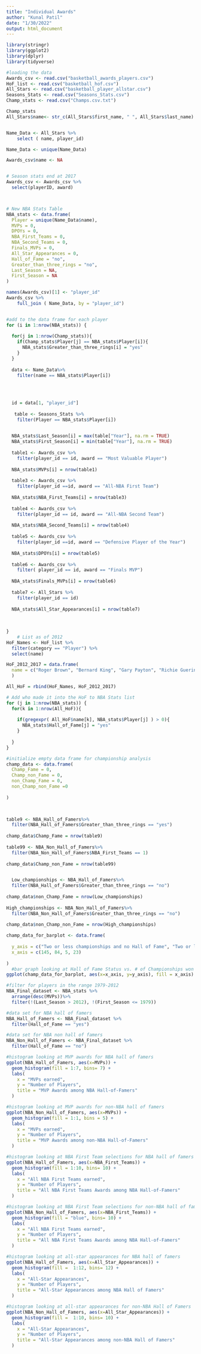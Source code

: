 ---
title: "Individual Awards"
author: "Kunal Patil"
date: "1/30/2022"
output: html_document
---

```{r setup, include=FALSE, echo=FALSE}
library(stringr)
library(ggplot2)
library(dplyr)
library(tidyverse)

#loading the data
Awards_csv <- read.csv("basketball_awards_players.csv")
HoF_list <- read.csv("basketball_hof.csv")
All_Stars <- read.csv("basketball_player_allstar.csv")
Seasons_Stats <- read.csv("Seasons_Stats.csv")
Champ_stats <- read.csv("Champs.csv.txt")

Champ_stats
All_Stars$name<- str_c(All_Stars$first_name, " ", All_Stars$last_name)


Name_Data <- All_Stars %>%
	select ( name, player_id)

Name_Data <- unique(Name_Data) 

Awards_csv$name <- NA


# Season stats end at 2017
Awards_csv <- Awards_csv %>%  
  select(playerID, award)



# New NBA Stats Table
NBA_stats <- data.frame(
  Player = unique(Name_Data$name),
  MVPs = 0,
  DPOYs = 0,
  NBA_First_Teams = 0,
  NBA_Second_Teams = 0,
  Finals_MVPs = 0,
  All_Star_Appearances = 0,
  Hall_of_Fame = "no",
  Greater_than_three_rings = "no",
  Last_Season = NA,
  First_Season = NA
)

names(Awards_csv)[1] <- "player_id"
Awards_csv %>%
	full_join ( Name_Data, by = "player_id") 


#add to the data frame for each player
for (i in 1:nrow(NBA_stats)) {
  
  for(j in 1:nrow(Champ_stats)){
    if(Champ_stats$Player[j] == NBA_stats$Player[i]){
      NBA_stats$Greater_than_three_rings[i] = "yes"
    }
  }
  
  data <- Name_Data%>%
    filter(name == NBA_stats$Player[i])
  

    
  
  id = data[1, "player_id"]
  
   table <- Seasons_Stats %>%
    filter(Player == NBA_stats$Player[i])

  
  NBA_stats$Last_Season[i] = max(table["Year"], na.rm = TRUE)
  NBA_stats$First_Season[i] = min(table["Year"], na.rm = TRUE)
  
  table1 <- Awards_csv %>%
    filter(player_id == id, award == "Most Valuable Player")
  
  NBA_stats$MVPs[i] = nrow(table1)
  
  table3 <- Awards_csv %>%
    filter(player_id ==id, award == "All-NBA First Team")
  
  NBA_stats$NBA_First_Teams[i] = nrow(table3)
  
  table4 <- Awards_csv %>%
    filter(player_id == id, award == "All-NBA Second Team")
    
  NBA_stats$NBA_Second_Teams[i] = nrow(table4)
    
  table5 <- Awards_csv %>%
    filter(player_id ==id, award == "Defensive Player of the Year")
    
  NBA_stats$DPOYs[i] = nrow(table5)
  
  table6 <- Awards_csv %>%
    filter( player_id == id, award == "Finals MVP")
    
  NBA_stats$Finals_MVPs[i] = nrow(table6)
  
  table7 <- All_Stars %>%
    filter(player_id == id)
    
  NBA_stats$All_Star_Appearances[i] = nrow(table7)
  
  
    
}
    # List as of 2012
HoF_Names <- HoF_list %>%
  filter(category == "Player") %>%
  select(name)

HoF_2012_2017 = data.frame(
  name = c("Roger Brown", "Bernard King", "Gary Payton", "Richie Guerin", "Sarunas Marciolionis", "Alonzo Mourning", "Mitch Richmond", "Guy Rodgers", "Louie Dampier", "Spencer Haywood", "Dikembe Mutombo", "Jo Jo White", "Yao Ming", "Cumberland Posey", "Zelmo Beaty", "Shaquille O'Neal", "Allen Iverson", "Tracy McGrady", "Nickos Galis", "George McGinnis", "Ray Allen", "Maurice Cheeks", "Grant Hill", "Jason Kidd", "Steve Nash", "Charlie Scott", "Dino Rada", "Carl Braun", "Chuck Cooper", "Vlade Divac", "Bobby Jones", "Sidney Moncrief", "Jack Sikma", "Paul Westphal", "Kobe Bryant", "Tamika Catchings", "Tim Duncan", "Kevin Garnett", "Chris Bosh", "Bob Dandridge", "Toni Kukoc", "Pearl Moore", "Paul Pierce", "Ben Wallace", "Chris Webber")
  )

All_HoF = rbind(HoF_Names, HoF_2012_2017)

# Add who made it into the HoF to NBA Stats list
for (j in 1:nrow(NBA_stats)) {
  for(k in 1:nrow(All_HoF)){
    
    if(gregexpr( All_HoF$name[k], NBA_stats$Player[j] ) > 0){
      NBA_stats$Hall_of_Fame[j] = "yes"
    }
    
  }
}

#initialize empty data frame for championship analysis
champ_data <- data.frame(
  Champ_Fame = 0,
  Champ_non_Fame = 0,
  non_Champ_Fame = 0,
  non_Champ_non_Fame =0
  
)


  
table9 <- NBA_Hall_of_Famers%>%
  filter(NBA_Hall_of_Famers$Greater_than_three_rings == "yes")
  
champ_data$Champ_Fame = nrow(table9)
  
table99 <- NBA_Non_Hall_of_Famers%>%
  filter(NBA_Non_Hall_of_Famers$NBA_First_Teams == 1)
  
champ_data$Champ_non_Fame = nrow(table99)


  Low_championships <- NBA_Hall_of_Famers%>%
  filter(NBA_Hall_of_Famers$Greater_than_three_rings == "no")
  
champ_data$non_Champ_Fame = nrow(Low_championships)
  
High_championships <- NBA_Non_Hall_of_Famers%>%
  filter(NBA_Non_Hall_of_Famers$Greater_than_three_rings == "no")
  
champ_data$non_Champ_non_Fame = nrow(High_championships)

champ_data_for_barplot <- data.frame(
  
  y_axis = c("Two or less championships and no Hall of Fame", "Two or less championships and Hall of Fame", "More than two championships and no Hall of Fame", "More than two championships and Hall of Fame"),
  x_axis = c(145, 84, 5, 23)
  
)
  #bar graph looking at Hall of Fame Status vs. # of Championships won
ggplot(champ_data_for_barplot, aes(x=x_axis, y=y_axis), fill = x_axis) + geom_bar(stat="identity", color = "black", fill="steelBlue")+scale_fill_manual(values=c("#999999", "#E69F00", "#56B4E9")) + theme_minimal() + labs(y = "", x = "Number of Players", title = "Hall of Fame status vs. # of Championships") 

#filter for players in the range 1979-2012
NBA_Final_dataset <- NBA_stats %>%
  arrange(desc(MVPs))%>%
  filter(!(Last_Season > 2012), !(First_Season <= 1979))

#data set for NBA hall of famers
NBA_Hall_of_Famers <- NBA_Final_dataset %>%
  filter(Hall_of_Fame == "yes")

#data set for NBA non hall of famers
NBA_Non_Hall_of_Famers <- NBA_Final_dataset %>%
  filter(Hall_of_Fame == "no")

#histogram looking at MVP awards for NBA hall of famers
ggplot(NBA_Hall_of_Famers, aes(x=MVPs)) +
  geom_histogram(fill = 1:7, bins= 7) +
  labs(
    x = "MVPs earned",
    y = "Number of Players",
    title = "MVP Awards among NBA Hall-of-Famers"
  ) 

#histogram looking at MVP awards for non-NBA hall of famers
ggplot(NBA_Non_Hall_of_Famers, aes(x=MVPs)) +
  geom_histogram(fill = 1:1, bins = 5) +
  labs(
    x = "MVPs earned",
    y = "Number of Players",
    title = "MVP Awards among non-NBA Hall-of-Famers"
  ) 

#histogram looking at NBA First Team selections for NBA hall of famers
ggplot(NBA_Hall_of_Famers, aes(x=NBA_First_Teams)) +
  geom_histogram(fill = 1:10, bins= 10) +
  labs(
    x = "All NBA First Teams earned",
    y = "Number of Players",
    title = "All NBA First Teams Awards among NBA Hall-of-Famers"
  ) 

#histogram looking at NBA First Team selections for non-NBA hall of famers
ggplot(NBA_Non_Hall_of_Famers, aes(x=NBA_First_Teams)) +
  geom_histogram(fill = "blue", bins= 10) +
  labs(
    x = "All NBA First Teams earned",
    y = "Number of Players",
    title = "All NBA First Teams Awards among NBA Hall-of-Famers"
  ) 

#histogram looking at all-star appearances for NBA hall of famers
ggplot(NBA_Hall_of_Famers, aes(x=All_Star_Appearances)) +
  geom_histogram(fill =  1:12, bins= 12) +
  labs(
    x = "All-Star Appearances",
    y = "Number of Players",
    title = "All-Star Appearances among NBA Hall of Famers"
  ) 

#histogram looking at all-star appearances for non-NBA Hall of Famers
ggplot(NBA_Non_Hall_of_Famers, aes(x=All_Star_Appearances)) +
  geom_histogram(fill =  1:10, bins= 10) +
  labs(
    x = "All-Star Appearances",
    y = "Number of Players",
    title = "All-Star Appearances among non-NBA Hall of Famers"
  ) 









```







